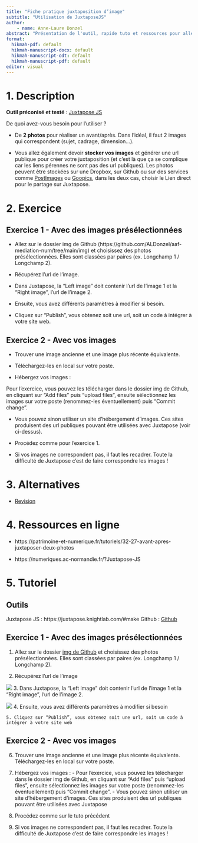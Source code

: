 ```yaml
---
title: "Fiche pratique juxtaposition d’image"
subtitle: "Utilisation de JuxtaposeJS"
author:
    - name: Anne-Laure Donzel
abstract: "Présentation de l'outil, rapide tuto et ressources pour aller plus loin"
format:
  hikmah-pdf: default
  hikmah-manuscript-docx: default
  hikmah-manuscript-odt: default
  hikmah-manuscript-pdf: default
editor: visual
---
```


# 1. Description

**Outil préconisé et testé** : [Juxtapose JS](https://juxtapose.knightlab.com/#make)

De quoi avez-vous besoin pour l'utiliser ?

- De **2 photos** pour réaliser un avant/après. Dans l'idéal, il faut 2 images qui correspondent (sujet, cadrage, dimension...).

- Vous allez également devoir **stocker vos images** et générer une url publique pour créer votre juxtaposition (et c'est là que ça se complique car les liens pérennes ne sont pas des url publiques). Les photos peuvent être stockées sur une Dropbox, sur Github ou sur des services comme [PostImages](https://postimages.org/) ou [Goopics](https://goopics.net/), dans les deux cas, choisir le Lien direct pour le partage sur Juxtapose.

# 2. Exercice

## Exercice 1 - Avec des images présélectionnées

-   Allez sur le dossier img de Github (https://github.com/ALDonzel/aaf-mediation-num/tree/main/img) et choisissez des photos présélectionnées. Elles sont classées par paires (ex. Longchamp 1 / Longchamp 2).

-   Récupérez l'url de l'image.

-   Dans Juxtapose, la "Left image" doit contenir l'url de l'image 1 et la "Right image", l'url de l'image 2.

-   Ensuite, vous avez différents paramètres à modifier si besoin.

-   Cliquez sur "Publish", vous obtenez soit une url, soit un code à intégrer à votre site web.

## Exercice 2 - Avec vos images

-   Trouver une image ancienne et une image plus récente équivalente.

-   Téléchargez-les en local sur votre poste.

-   Hébergez vos images :

Pour l'exercice, vous pouvez les télécharger dans le dossier img de Github, en cliquant sur "Add files" puis "upload files", ensuite sélectionnez les images sur votre poste (renommez-les éventuellement) puis "Commit change".

-   Vous pouvez sinon utiliser un site d'hébergement d'images. Ces sites produisent des url publiques pouvant être utilisées avec Juxtapose (voir ci-dessus).

-   Procédez comme pour l'exercice 1.

-   Si vos images ne correspondent pas, il faut les recadrer. Toute la difficulté de Juxtapose c'est de faire correspondre les images !

# 3. Alternatives

-   [Revision](https://revision.lukasz.cc/)

# 4. Ressources en ligne

-   https://patrimoine-et-numerique.fr/tutoriels/32-27-avant-apres-juxtaposer-deux-photos

- https://numeriques.ac-normandie.fr/?Juxtapose-JS

# 5. Tutoriel

## Outils 

Juxtapose JS : https://juxtapose.knightlab.com/#make
Github : [Github](https://github.com/ALDonzel/aaf-mediation-num/tree/main/img)

## Exercice 1 - Avec des images présélectionnées

1. Allez sur le dossier [img de Github](https://github.com/ALDonzel/aaf-mediation-num/tree/main/img) et choisissez des photos présélectionnées. Elles sont classées par paires (ex. Longchamp 1 / Longchamp 2). 

2. Récupérez l’url de l’image

![](img/juxt01.png)
    3.  Dans Juxtapose, la “Left image” doit contenir l’url de l’image 1 et la “Right image”, l’url de l’image 2.

![](img/juxt02.png)
    4. Ensuite, vous avez différents paramètres à modifier si besoin

    5. Cliquez sur “Publish”, vous obtenez soit une url, soit un code à intégrer à votre site web

## Exercice 2 - Avec vos images 

6. Trouver une image ancienne et une image plus récente équivalente. Téléchargez-les en local sur votre poste.

7. Hébergez vos images : 
        - Pour l’exercice, vous pouvez les télécharger dans le dossier img de Github, en cliquant sur “Add files” puis “upload files”, ensuite sélectionnez les images sur votre poste (renommez-les éventuellement) puis “Commit change”.
        - Vous pouvez sinon utiliser un site d’hébergement d’images. Ces sites produisent des url publiques pouvant être utilisées avec Juxtapose

8. Procédez comme sur le tuto précédent

9. Si vos images ne correspondent pas, il faut les recadrer. Toute la difficulté de Juxtapose c’est de faire correspondre les images !



